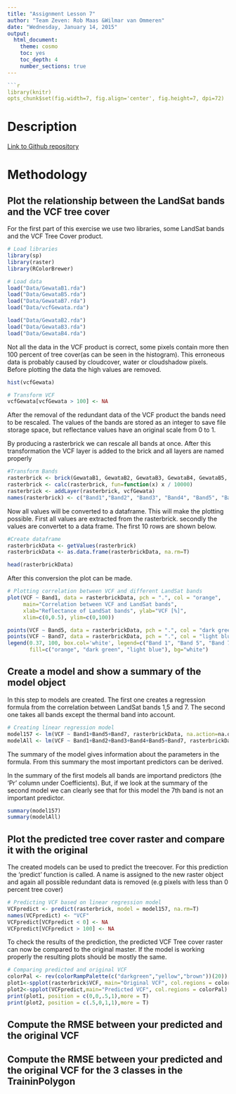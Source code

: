 ```yaml
---
title: "Assignment Lesson 7"
author: "Team Zeven: Rob Maas &Wilmar van Ommeren"
date: "Wednesday, January 14, 2015"
output:
  html_document:
    theme: cosmo
    toc: yes
    toc_depth: 4
    number_sections: true
---
```


```r
```r
library(knitr)
opts_chunk$set(fig.width=7, fig.align='center', fig.height=7, dpi=72)
```
# Description

[Link to Github repository](https://github.com/Boonalds/Lesson7_TeamZeven.git)

# Methodology
## Plot the relationship between the LandSat bands and the VCF tree cover
For the first part of this exercise we use two libraries, some LandSat
bands and the VCF Tree Cover product.

```r
# Load libraries
library(sp) 
library(raster)
library(RColorBrewer)

# Load data
load("Data/GewataB1.rda")
load("Data/GewataB5.rda")
load("Data/GewataB7.rda")
load("Data/vcfGewata.rda")
```

```r
load("Data/GewataB2.rda")
load("Data/GewataB3.rda")
load("Data/GewataB4.rda")
```

Not all the data in the VCF product is correct, some pixels contain more then 100 percent of tree cover(as can be seen in the histogram). This erroneous data is probably  caused by cloudcover, water or cloudshadow pixels. Before plotting the data the high values are removed.

```r
hist(vcfGewata)
```


```r
# Transform VCF
vcfGewata[vcfGewata > 100] <- NA
```

After the removal of the redundant data of the VCF product the bands need to be rescaled. The values of the bands are stored as an integer to save file storage space, but reflectance values have an original scale from 0 to 1.

By producing a rasterbrick we can rescale all bands at once. After this transformation the VCF layer is added to the brick and all layers are named properly


```r
#Transform Bands
rasterbrick <- brick(GewataB1, GewataB2, GewataB3, GewataB4, GewataB5, GewataB7)
rasterbrick <- calc(rasterbrick, fun=function(x) x / 10000)
rasterbrick <- addLayer(rasterbrick, vcfGewata)
names(rasterbrick) <- c("Band1","Band2", "Band3", "Band4", "Band5", "Band7", "VCF")

```

Now all values will be converted to a dataframe. This will make the plotting possible. First all values are extracted from the rasterbrick. secondly the values are convertet to a data frame. The first 10 rows are shown below.

```r
#Create dataframe
rasterbrickData <- getValues(rasterbrick)
rasterbrickData <- as.data.frame(rasterbrickData, na.rm=T)
```

```r
head(rasterbrickData)
```

After this conversion the plot can be made.

```r
# Plotting correlation between VCF and different LandSat bands
plot(VCF ~ Band1, data = rasterbrickData, pch = ".", col = "orange", 
     main="Correlation between VCF and LandSat bands", 
     xlab="Reflectance of LandSat bands", ylab="VCF [%]", 
     xlim=c(0,0.5), ylim=c(0,100))

points(VCF ~ Band5, data = rasterbrickData, pch = ".", col = "dark green")
points(VCF ~ Band7, data = rasterbrickData, pch = ".", col = "light blue")
legend(0.37, 100, box.col='white', legend=c("Band 1", "Band 5", "Band 7"),
       fill=c("orange", "dark green", "light blue"), bg="white")
```

## Create a model and show a summary of the model object
In this step to models are created. The first one creates a regression formula from the correlation between LandSat bands 1,5 and 7. The second one takes all bands except the thermal band into account.

```r
# Creating linear regression model
model157 <- lm(VCF ~ Band1+Band5+Band7, rasterbrickData, na.action=na.omit)
modelAll <- lm(VCF ~ Band1+Band2+Band3+Band4+Band5+Band7, rasterbrickData, na.action=na.omit)
```

The summary of the model gives information about the parameters in the formula. From this summary the most important predictors can be derived.

In the summary of the first models all bands are importand predictors (the 'Pr' column under Coefficients). But, if we look at the summary of the second model we can clearly see that for this model the 7th band is not an important predictor.

```r
summary(model157)
summary(modelAll)
```

## Plot the predicted tree cover raster and compare it with the original

The created models can be used to predict the treecover. For this prediction the 'predict' function is called. A name is assigned to the new raster object and again all possible redundant data is removed (e.g pixels with less than 0 percent tree cover)

```r
# Predicting VCF based on linear regression model
VCFpredict <- predict(rasterbrick, model = model157, na.rm=T)
names(VCFpredict) <- "VCF"
VCFpredict[VCFpredict < 0] <- NA
VCFpredict[VCFpredict > 100] <- NA
```

To check the results of the prediction, the predicted VCF Tree cover raster can now be compared to the original master. If the model is working properly the resulting plots should be mostly the same.

```r
# Comparing predicted and original VCF
colorPal <- rev(colorRampPalette(c("darkgreen","yellow","brown"))(20)) # Create color palette
plot1<-spplot(rasterbrick$VCF, main="Original VCF", col.regions = colorPal)
plot2<-spplot(VCFpredict,main="Predicted VCF", col.regions = colorPal)
print(plot1, position = c(0,0,.5,1),more = T)
print(plot2, position = c(.5,0,1,1),more = T)
```

## Compute the RMSE between your predicted and the original VCF

## Compute the RMSE between your predicted and the original VCF for the 3 classes in the TraininPolygon